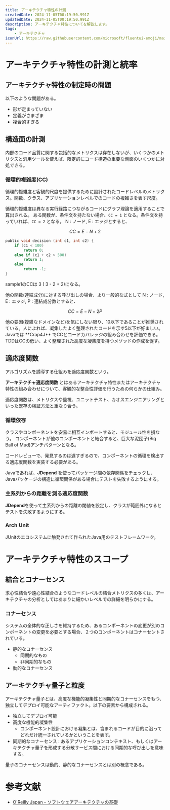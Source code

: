 ```yaml
---
title: アーキテクチャ特性の計測
createdDate: 2024-11-05T00:19:50.991Z
updatedDate: 2024-11-05T00:19:50.991Z
description: アーキテクチャ特性についてを解説します。
tags:
    - アーキテクチャ
iconUrl: https://raw.githubusercontent.com/microsoft/fluentui-emoji/main/assets/Rabbit%20face/Flat/rabbit_face_flat.svg
---
```



# アーキテクチャ特性の計測と統率

## アーキテクチャ特性の制定時の問題

以下のような問題がある。

* 形が定まっていない
* 定義がさまざま
* 複合的すぎる

## 構造面の計測

内部のコード品質に関する包括的なメトリクスは存在しないが、いくつかのメトリクスと汎用ツールを使えば、限定的にコード構造の重要な側面のいくつかに対処できる。

### 循環的複雑度(CC)

循環的複雑度と客観的尺度を提供するために設計されたコードレベルのメトリクス。関数、クラス、アプリケーションレベルでのコードの複雑さを表す尺度。

循環的複雑度は異なる実行経路につながるコードにグラフ理論を適用することで算出される。
ある関数が、条件文を持たない場合、`CC = 1` となる。条件文を持っていれば、`CC = 2` となる。
N : ノード, E : エッジとすると、

$$
CC = E - N + 2
$$

```c title="sample1"
public void decision (int c1, int c2) {
    if (c1 < 100)
        return 0;
    else if (c1 + c2 > 500)
        return 1;
    else
        return -1;
}
```

sample1のCCは 3 ( 3 - 2 + 2)になる。

他の関数(連結成分)に対する呼び出しの場合、より一般的な式として
N : ノード, E : エッジ, P : 連結成分数とすると、

```math
CC = E - N + 2P
```

<Note title="循環的複雑度はどれくらいが良いのか？">
他の要因(複雑なドメインなど)を気にしない限り、10以下であることが推奨されている。人によれば、凝集したよく整理されたコードを示す5以下が好ましい。Javaでは **Crap4J** でCCとコードカバレッジの組み合わせを評価できる。TDDはCCの低い、よく整理された高度な凝集度を持つメソッドの作成を促す。
</Note>

## 適応度関数

アルゴリズムを誘導する仕組みを適応度関数という。

**アーキテクチャ適応度関数** とはあるアーキテクチャ特性またはアーキテクチャ特性の組み合わせについて、客観的な整合性評価を行うための何らかの仕組み。

適応度関数は、メトリクスや監視、ユニットテスト、カオスエンジニアリングといった既存の検証方法と重なり合う。

### 循環依存

クラスやコンポーネントを安易に相互インポートすると、モジュール性を損なう。
コンポーネントが他のコンポーネントと結合すると、巨大な泥団子(Big Ball of Mud)アンチパターンとなる。

コードレビューで、発見するのは遅すぎるので、コンポーネントの循環を検出する適応度関数を実装する必要がある。

Javaであれば、**JDepend** を使ってパッケージ間の依存関係をチェックし、Javaパッケージの構造に循環関係がある場合にテストを失敗するようにする。

### 主系列からの距離を測る適応度関数

**JDepend**を使って主系列からの距離の閾値を設定し、クラスが範囲外になるとテストを失敗するようにする。

### Arch Unit

JUnitのエコシステムに触発されて作られたJava用のテストフレームワーク。

# アーキテクチャ特性のスコープ

## 結合とコナーセンス

求心性結合や遠心性結合のようなコードレベルの結合メトリクスの多くは、アーキテクチャの分析としてはあまりに細かいレベルでの詳細を明らかにする。

### コナーセンス

システムの全体的な正しさを維持するため、あるコンポーネントの変更が別のコンポーネントの変更を必要とする場合、２つのコンポーネントはコナーセントされている。

* 静的なコナーセンス
  * 同期的なもの
  * 非同期的なもの
* 動的なコナーセンス

## アーキテクチャ量子と粒度

アーキテクチャ量子とは、高度な機能的凝集性と同期的なコナーセンスをもつ、独立してデプロイ可能なアーティファクト。以下の要素から構成される。

* 独立してデプロイ可能
* 高度な機能的凝集性
  * コンポーネント設計における凝集とは、含まれるコードが目的に沿ってどれだけ統一されているかということを表す。
* 同期的なコナーセンス : あるアプリケーションコンテキスト、もしくはアーキテクチャ量子を形成する分散サービス間における同期的な呼び出しを意味する。

量子のコナーセンスは動的、静的なコナーセンスとは別の概念である。

# 参考文献

* [O'Reilly Japan - ソフトウェアアーキテクチャの基礎](https://www.oreilly.co.jp//books/9784873119823/)
